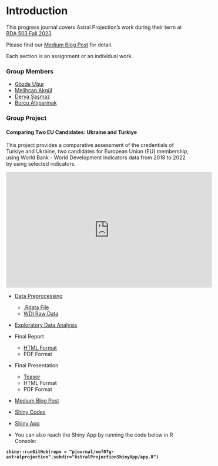 # Introduction

<!-- DO NOT TOUCH THIS PART EXCEPT FILLING YOUR OR YOUR GROUP's NAME -->

This progress journal covers Astral Projection's work during their term at [BDA 503 Fall 2023](https://mef-bda503.github.io/fall23/).

Please find our [Medium Blog Post](https://medium.com/eda-journal/european-union-candidates-turkiye-and-ukraine-a-comparative-analysis-aad0648b8b27) for detail.

Each section is an assignment or an individual work.

<!-- IF THIS IS A GROUP UNCOMMENT BELOW -->

### Group Members {.unnumbered}

-   [Gözde Uğur](https://pjournal.github.io/mef07-GozdeUgurK/)
-   [Melihcan Akgül](https://pjournal.github.io/mef07-meakgul/)
-   [Derya Şaşmaz](https://pjournal.github.io/mef07-sasmazd/)
-   [Burcu Altıparmak](https://pjournal.github.io/mef07-BurcuAltiparmak/)

### Group Project {.unnumbered}

#### Comparing Two EU Candidates: Ukraine and Turkiye

This project provides a comparative assessment of the credentials of Turkiye and Ukraine, two candidates for European Union (EU) membership, using World Bank - World Development Indicators data from 2018 to 2022 by using selected indicators.

::: {style="text-align: center;"}
<iframe width="560" height="315" src="https://www.youtube.com/embed/7guNbHgJzgI?si=Nc9yKOeOozXgEHVR" title="YouTube video player" frameborder="0" allow="accelerometer; autoplay; clipboard-write; encrypted-media; gyroscope; picture-in-picture; web-share" allowfullscreen>

</iframe>

</iframe>
:::

-   [Data Preprocessing](https://pjournal.github.io/mef07g-astralprojection/assignment1.html)

    -   [.Rdata File](https://github.com/pjournal/mef07g-astralprojection/blob/main/world_bank_data.rds)
    -   [WDI Raw Data](https://github.com/vincentarelbundock/WDI)

-   [Exploratory Data Analysis](https://pjournal.github.io/mef07g-astralprojection/eda.html)

-   Final Report

    -   [HTML Format](https://pjournal.github.io/mef07g-astralprojection/report.html)
    -   PDF Format

-   Final Presentation

    -   [Teaser](https://www.youtube.com/watch?v=7guNbHgJzgI)
    -   HTML Format
    -   PDF Format

-   [Medium Blog Post](https://medium.com/eda-journal/european-union-candidates-turkiye-and-ukraine-a-comparative-analysis-aad0648b8b27)

-   [Shiny Codes](https://github.com/pjournal/mef07g-astralprojection/blob/main/AstralProjectionShinyApp/app.R)

-   [Shiny App](https://gozdeugurkayar.shinyapps.io/AstralProjection/)

-   You can also reach the Shiny App by running the code below in R Console:

**`shiny::runGitHub(repo = "pjournal/mef07g-astralprojection",subdir="AstralProjectionShinyApp/app.R")`**
